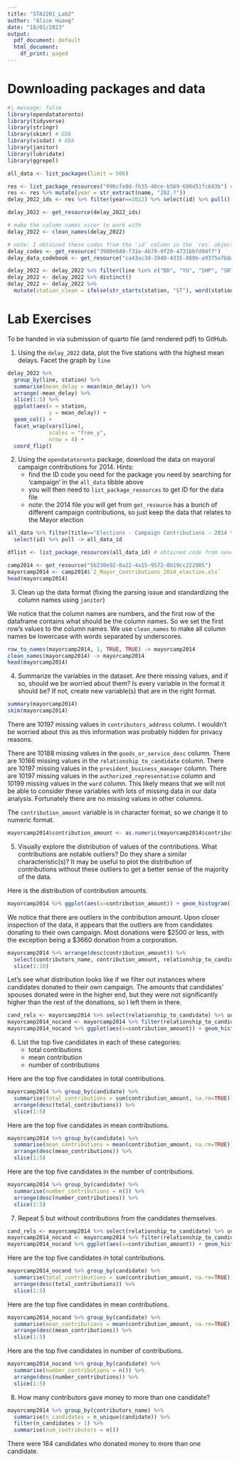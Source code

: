 ```yaml
---
title: "STA2201_Lab2"
author: "Alice Huang"
date: "18/01/2023"
output:
  pdf_document: default
  html_document:
    df_print: paged
---
```


# Downloading packages and data

```r
#| message: false
library(opendatatoronto)
library(tidyverse)
library(stringr)
library(skimr) # EDA
library(visdat) # EDA
library(janitor)
library(lubridate)
library(ggrepel)

all_data <- list_packages(limit = 500)

res <- list_package_resources("996cfe8d-fb35-40ce-b569-698d51fc683b") # obtained code from searching data frame above
res <- res %>% mutate(year = str_extract(name, "202.?"))
delay_2022_ids <- res %>% filter(year==2022) %>% select(id) %>% pull()

delay_2022 <- get_resource(delay_2022_ids)

# make the column names nicer to work with
delay_2022 <- clean_names(delay_2022)

# note: I obtained these codes from the 'id' column in the `res` object above
delay_codes <- get_resource("3900e649-f31e-4b79-9f20-4731bbfd94f7")
delay_data_codebook <- get_resource("ca43ac3d-3940-4315-889b-a9375e7b8aa4")

delay_2022 <- delay_2022 %>% filter(line %in% c("BD", "YU", "SHP", "SRT"))
delay_2022 <- delay_2022 %>% distinct()
delay_2022 <- delay_2022 %>% 
  mutate(station_clean = ifelse(str_starts(station, "ST"), word(station, 1,2), word(station, 1)))

```

# Lab Exercises

To be handed in via submission of quarto file (and rendered pdf) to GitHub.

1. Using the `delay_2022` data, plot the five stations with the highest mean delays. Facet the graph by `line`

```r
delay_2022 %>%
  group_by(line, station) %>%
  summarise(mean_delay = mean(min_delay)) %>%
  arrange(-mean_delay) %>%
  slice(1:5) %>%
  ggplot(aes(x = station,
             y = mean_delay)) +
  geom_col() + 
  facet_wrap(vars(line), 
             scales = "free_y",
             nrow = 4) +
  coord_flip()
```


2. Using the `opendatatoronto` package, download the data on mayoral campaign contributions for 2014. Hints:
    + find the ID code you need for the package you need by searching for 'campaign' in the `all_data` tibble above
    + you will then need to `list_package_resources` to get ID for the data file
    + note: the 2014 file you will get from `get_resource` has a bunch of different campaign contributions, so just keep the data that relates to the Mayor election
    
```r
all_data %>% filter(title=="Elections - Campaign Contributions - 2014 to 2017") %>% 
  select(id) %>% pull -> all_data_id

dflist <- list_package_resources(all_data_id) # obtained code from searching data frame above

camp2014 <- get_resource("5b230e92-0a22-4a15-9572-0b19cc222985")
mayorcamp2014 <- camp2014$`2_Mayor_Contributions_2014_election.xls`
head(mayorcamp2014)
```
    
3. Clean up the data format (fixing the parsing issue and standardizing the column names using `janitor`)

We notice that the column names are numbers, and the first row of the dataframe contains what should be the column names. So we set the first row's values to the column names. We use `clean_names` to make all column names be lowercase with words separated by underscores.

```r
row_to_names(mayorcamp2014, 1, TRUE, TRUE) -> mayorcamp2014
clean_names(mayorcamp2014) -> mayorcamp2014
head(mayorcamp2014)
```



4. Summarize the variables in the dataset. Are there missing values, and if so, should we be worried about them? Is every variable in the format it should be? If not, create new variable(s) that are in the right format.

```r
summary(mayorcamp2014)
skim(mayorcamp2014)
```

There are 10197 missing values in `contributors_address` column. I wouldn't be worried about this as this information was probably hidden for privacy reasons. 

There are 10188 missing values in the `goods_or_service_desc` column. There are 10166 missing values in the `relationship_to_candidate` column. There are 10197 missing values in the `president_business_manager` column. There are 10197 missing values in the `authorized_representative` column and 10199 missing values in the `ward` column. This likely means that we will not be able to consider these variables with lots of missing data in our data analysis. Fortunately there are no missing values in other columns.

The `contribution_amount` variable is in character format, so we change it to numeric format.

```r
mayorcamp2014$contribution_amount <- as.numeric(mayorcamp2014$contribution_amount)
```

5. Visually explore the distribution of values of the contributions. What contributions are notable outliers? Do they share a similar characteristic(s)? It may be useful to plot the distribution of contributions without these outliers to get a better sense of the majority of the data. 

Here is the distribution of contribution amounts. 

```r
mayorcamp2014 %>% ggplot(aes(x=contribution_amount)) + geom_histogram()
```

We notice that there are outliers in the contribution amount. Upon closer inspection of the data, it appears that the outliers are from candidates donating to their own campaign. Most donations were \$2500 or less, with the exception being a \$3660 donation from a corporation.

```r
mayorcamp2014 %>% arrange(desc(contribution_amount)) %>%
  select(contributors_name, contribution_amount, relationship_to_candidate) %>%
  slice(1:10)
```

Let's see what distribution looks like if we filter out instances where candidates donated to their own campaign. The amounts that candidates' spouses donated were in the higher end, but they were not significantly higher than the rest of the donations, so I left them in there.

```r
cand_rels <- mayorcamp2014 %>% select(relationship_to_candidate) %>% unique() 
mayorcamp2014_nocand <- mayorcamp2014 %>% filter(relationship_to_candidate == "Spouse" | is.na(relationship_to_candidate))
mayorcamp2014_nocand %>% ggplot(aes(x=contribution_amount)) + geom_histogram()
```


6. List the top five candidates in each of these categories:
    + total contributions
    + mean contribution
    + number of contributions


Here are the top five candidates in total contributions.
```r
mayorcamp2014 %>% group_by(candidate) %>%
  summarise(total_contributions = sum(contribution_amount, na.rm=TRUE)) %>%
  arrange(desc(total_contributions)) %>%
  slice(1:5)
```

Here are the top five candidates in mean contributions.
```r
mayorcamp2014 %>% group_by(candidate) %>%
  summarise(mean_contributions = mean(contribution_amount, na.rm=TRUE)) %>%
  arrange(desc(mean_contributions)) %>%
  slice(1:5)
```

Here are the top five candidates in the number of contributions.

```r
mayorcamp2014 %>% group_by(candidate) %>%
  summarise(number_contributions = n()) %>%
  arrange(desc(number_contributions)) %>%
  slice(1:5)
```


7. Repeat 5 but without contributions from the candidates themselves.

```r
cand_rels <- mayorcamp2014 %>% select(relationship_to_candidate) %>% unique() 
mayorcamp2014_nocand <- mayorcamp2014 %>% filter(relationship_to_candidate == "Spouse" | is.na(relationship_to_candidate))
mayorcamp2014_nocand %>% ggplot(aes(x=contribution_amount)) + geom_histogram()
```

Here are the top five candidates in total contributions.
```r
mayorcamp2014_nocand %>% group_by(candidate) %>%
  summarise(total_contributions = sum(contribution_amount, na.rm=TRUE)) %>%
  arrange(desc(total_contributions)) %>%
  slice(1:5)
```

Here are the top five candidates in mean contributions.
```r
mayorcamp2014_nocand %>% group_by(candidate) %>%
  summarise(mean_contributions = mean(contribution_amount, na.rm=TRUE)) %>%
  arrange(desc(mean_contributions)) %>%
  slice(1:5)
```

Here are the top five candidates in number of contributions.
```r
mayorcamp2014_nocand %>% group_by(candidate) %>%
  summarise(number_contributions = n()) %>%
  arrange(desc(number_contributions)) %>%
  slice(1:5)
```


8. How many contributors gave money to more than one candidate? 

```r
mayorcamp2014 %>% group_by(contributors_name) %>%
  summarise(n_candidates = n_unique(candidate)) %>%
  filter(n_candidates > 1) %>%
  summarise(num_contributors = n())
```

There were 184 candidates who donated money to more than one candidate.
